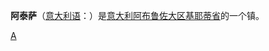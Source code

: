 {{Infobox Settlement
| name = 阿泰萨<br/>Atessa
| image_skyline = Atessa.JPG
| imagesize = 250px
| image_caption = 
| image_flag = 
| image_shield = 
| pushpin_map = Italy
| pushpin_label_position = bottom
| subdivision_type = 国家
| subdivision_name = {{ITA}}
| subdivision_type1 = [[意大利行政区划|大区]]
| subdivision_name1 = [[阿布鲁佐大区|阿布鲁佐大区]]
| subdivision_type2 = [[意大利行政区划|省]]
| subdivision_name2 =  [[基耶蒂省|基耶蒂省]]
| elevation_m = 435
| elevation_ft = 
| area_total_km2 = 111
| population_as_of = 2004年
| population_total = 10455
| population_density_km2 = auto
| timezone = [[CET|CET]]
| utc_offset = +1
| timezone_DST = 
| utc_offset_DST = 
| latd = 42
| latm = 4
| lats = 
| latNS = N
| longd = 14
| longm = 27
| longs = 
| longEW = E
| website =  
}}
'''阿泰萨'''（[[意大利语|意大利语]]：'''{{lang|it|Atessa}}'''）是[[意大利|意大利]][[阿布鲁佐大区|阿布鲁佐大区]][[基耶蒂省|基耶蒂省]]的一个镇。

{{Italy-geo-stub}}
{{Province of Chieti}}

[[Category:基耶蒂省市镇|A]]